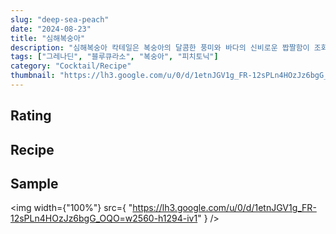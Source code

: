 ```yaml
---
slug: "deep-sea-peach"
date: "2024-08-23"
title: "심해복숭아"
description: "심해복숭아 칵테일은 복숭아의 달콤한 풍미와 바다의 신비로운 짭짤함이 조화를 이루는 독특한 칵테일입니다. 청량한 기포와 함께 입안 가득 퍼지는 깊은 여운이 마치 심해 속 비밀을 맛보는 듯한 특별한 경험을 선사합니다."
tags: ["그레나딘", "블루큐라소", "복숭아", "피치토닉"]
category: "Cocktail/Recipe"
thumbnail: "https://lh3.google.com/u/0/d/1etnJGV1g_FR-12sPLn4HOzJz6bgG_OQO=w2560-h1294-iv1"
---
```


## Rating

<StarRating grade={4} />

## Recipe

<Ingredient name="그레나딘 시럽" volume={15} />
<Ingredient name="블루큐라소 시럽" volume={7.5} />
<Ingredient name="복숭아 주스" volume={45} />
<Ingredient name="피치토닉" fillUp />

## Sample

<img
  width={"100%"}
  src={
    "https://lh3.google.com/u/0/d/1etnJGV1g_FR-12sPLn4HOzJz6bgG_OQO=w2560-h1294-iv1"
  }
/>
